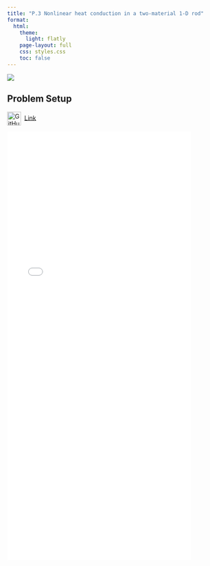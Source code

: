 ```yaml
---
title: "P.3 Nonlinear heat conduction in a two-material 1-D rod"
format:
  html:
    theme:
      light: flatly
    page-layout: full
    css: styles.css
    toc: false
---
```


![](HC.png){fig-align="center"}

## **Problem Setup**
<img
  src="https://github.githubassets.com/images/modules/logos_page/GitHub-Mark.png"
  alt="GitHub logo"
  width="32"
  height="32"
  style="vertical-align:middle; margin-right:8px;"
/>[Link](https://github.com/suparnob100/scikit-rom/tree/main/examples/heat_transfer/static/non_linear/problem_1_h)

![](non_linear heat conduction.pdf){width="85%" height="1000px"}


